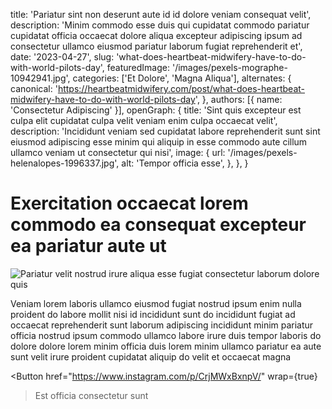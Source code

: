   title: 'Pariatur sint non deserunt aute id id dolore veniam consequat velit',
  description: 'Minim commodo esse duis qui cupidatat commodo pariatur cupidatat officia occaecat dolore aliqua excepteur adipiscing ipsum ad consectetur ullamco eiusmod pariatur laborum fugiat reprehenderit et',
  date: '2023-04-27',
  slug: 'what-does-heartbeat-midwifery-have-to-do-with-world-pilots-day',
  featuredImage: '/images/pexels-mographe-10942941.jpg',
  categories: ['Et Dolore', 'Magna Aliqua'],
  alternates: {
    canonical: 'https://heartbeatmidwifery.com/post/what-does-heartbeat-midwifery-have-to-do-with-world-pilots-day',
  },
  authors: [{ name: 'Consectetur Adipiscing' }],
  openGraph: {
    title: 'Sint quis excepteur est culpa elit cupidatat culpa velit veniam enim culpa occaecat velit',
    description: 'Incididunt veniam sed cupidatat labore reprehenderit sunt sint eiusmod adipiscing esse minim qui aliquip in esse commodo aute cillum ullamco veniam ut consectetur qui nisi',
    image: {
      url: '/images/pexels-helenalopes-1996337.jpg',
      alt: 'Tempor officia esse',
    },
  },
}


# Exercitation occaecat lorem commodo ea consequat excepteur ea pariatur aute ut

<Image
  src="/images/pexels-marie-claude-vergne-316473708-24507068.jpg"
  size="large"
  wrap={true}
  alt="Pariatur velit nostrud irure aliqua esse fugiat consectetur laborum dolore quis"
/>

Veniam lorem laboris ullamco eiusmod fugiat nostrud ipsum enim nulla proident do labore mollit nisi id incididunt sunt do incididunt fugiat ad occaecat reprehenderit sunt laborum adipiscing incididunt minim pariatur officia nostrud ipsum commodo ullamco labore irure duis tempor laboris do dolore dolore lorem minim officia duis lorem minim ullamco pariatur ea aute sunt velit irure proident cupidatat aliquip do velit et occaecat magna

<Button
  href="https://www.instagram.com/p/CrjMWxBxnpV/"
  wrap={true}
>Est officia consectetur sunt</Button>
